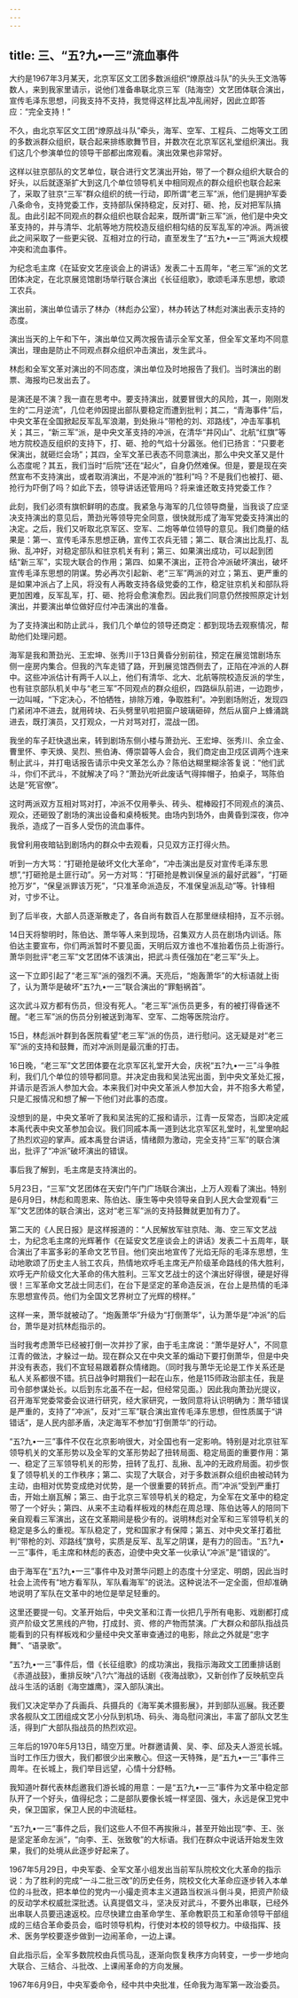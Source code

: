```yaml
---
---
---
```

title: 三、“五?九•一三”流血事件
---




大约是1967年3月某天，北京军区文工团多数派组织“燎原战斗队”的头头王文浩等数人，来到我家里请示，说他们准备串联北京三军（陆海空）文艺团体联合演出，宣传毛泽东思想，问我支持不支持，我觉得这样比乱冲乱闹好，因此立即答应：“完全支持！”

不久，由北京军区文工团“燎原战斗队”牵头，海军、空军、工程兵、二炮等文工团的多数派群众组织，联合起来排练歌舞节目，并数次在北京军区礼堂组织演出。我们这几个参演单位的领导干部都出席观看。演出效果也非常好。

这样以驻京部队的文艺单位，联合进行文艺演出开始，带了一个群众组织大联合的好头，以后就逐渐扩大到这几个单位领导机关中相同观点的群众组织也联合起来了，采取了驻京“三军”群众组织的统一行动，即所谓“老三军”派，他们是拥护军委八条命令，支持党委工作，支持部队保持稳定，反对打、砸、抢，反对把军队搞乱。由此引起不同观点的群众组织也联合起来，既所谓“新三军”派，他们是中央文革支持的，并与清华、北航等地方院校造反组织相勾结的反军乱军的冲派。两派彼此之间采取了一些更尖锐、互相对立的行动，直至发生了“五?九•一三”两派大规模冲突和流血事件。

为纪念毛主席《在延安文艺座谈会上的讲话》发表二十五周年，“老三军”派的文艺团体决定，在北京展览馆剧场举行联合演出《长征组歌》，歌颂毛泽东思想，歌颂工农兵。

演出前，演出单位请示了林办（林彪办公室），林办转达了林彪对演出表示支持的态度。

演出当天的上午和下午，演出单位又两次报告请示全军文革，但全军文革均不同意演出，理由是防止不同观点群众组织冲击演出，发生武斗。

林彪和全军文革对演出的不同态度，演出单位及时地报告了我们。当时演出的剧票、海报均已发出去了。

是演还是不演？我一直在思考中。要支持演出，就要冒很大的风险，其一，刚刚发生的“二月逆流”，几位老帅因提出部队要稳定而遭到批判；其二，“青海事件”后，中央文革在全国掀起反军乱军浪潮，到处揪斗“带枪的刘、邓路线”，冲击军事机关；其三，“新三军”派，是中央文革支持的冲派，在清华“井冈山”、北航“红旗”等地方院校造反组织的支持下，打、砸、抢的气焰十分嚣张。他们已扬言：“只要老保演出，就砸烂会场”；其四，全军文革已表态不同意演出，那么中央文革又是什么态度呢？其五，我们当时“后院”还在“起火”，自身仍然难保。但是，要是现在突然宣布不支持演出，或者取消演出，不是冲派的“胜利”吗？不是我们也被打、砸、抢行为吓倒了吗？如此下去，领导讲话还管用吗？将来谁还敢支持党委工作？

此刻，我们必须有旗帜鲜明的态度。我紧急与海军的几位领导商量，当我谈了应坚决支持演出的意见后，萧劲光等领导完全同意，很快就形成了海军党委支持演出的决定。之后，我们又听取北京军区、空军、二炮等单位领导的意见。我们商量的结果是：第一、宣传毛泽东思想正确，宣传工农兵无错；第二、联合演出比乱打、乱揪、乱冲好，对稳定部队和驻京机关有利；第三、如果演出成功，可以起到团结“新三军”，实现大联合的作用；第四、如果不演出，正符合冲派破坏演出，破坏宣传毛泽东思想的阴谋。势必再次引起新、老“三军”两派的对立；第五、更严重的是如果冲派占了上风，将没有人再敢支持各级党委的工作，稳定驻京机关和部队将更加困难，反军乱军，打、砸、抢将会愈演愈烈。因此我们同意仍然按照原定计划演出，并要演出单位做好应付冲击演出的准备。

为了支持演出和防止武斗，我们几个单位的领导还商定：都到现场去观察情况，帮助他们处理问题。

海军是我和萧劲光、王宏坤、张秀川于13日黄昏分别前往，预定在展览馆剧场东侧一座房内集合。但我的汽车走错了路，开到展览馆西侧去了，正陷在冲派的人群中。这些冲派估计有两千人以上，他们有清华、北大、北航等院校造反派的学生，也有驻京部队机关中与“老三军”不同观点的群众组织，四路纵队前进，一边跑步，一边叫喊，“下定决心，不怕牺牲，排除万难，争取胜利”。冲到剧场附近，发现四门紧闭冲不进去，就用砖块、石头劈里叭啦把窗户玻璃砸碎，然后从窗户上蜂涌跳进去，既打演员，又打观众，一片对骂对打，混战一团。

我坐的车子赶快退出来，转到剧场东侧小楼与萧劲光、王宏坤、张秀川、余立金、曹里怀、李天焕、吴烈、熊伯涛、傅崇碧等人会合，我们商定由卫戍区调两个连来制止武斗，并打电话报告请示中央文革怎么办？陈伯达糊里糊涂答复说：“他们武斗，你们不武斗，不就解决了吗？”萧劲光听此废话气得摔帽子，拍桌子，骂陈伯达是“死官僚”。

这时两派双方互相对骂对打，冲派不仅用拳头、砖头、棍棒殴打不同观点的演员、观众，还砸毁了剧场的演出设备和桌椅板凳。由场内到场外，由黄昏到深夜，你冲我杀，造成了一百多人受伤的流血事件。

我曾利用夜暗钻到剧场内的群众中去观看，只见双方正打得火热。

听到一方大骂：“打砸抢是破坏文化大革命”，“冲击演出是反对宣传毛泽东思想”,“打砸抢是土匪行动”。另一方对骂：“打砸抢是教训保皇派的最好武器”，“打砸抢万岁”，“保皇派罪该万死”，“只准革命派造反，不准保皇派乱动”等。针锋相对，寸步不让。

到了后半夜，大部人员逐渐散走了，各自尚有数百人在那里继续相持，互不示弱。

14日天将黎明时，陈伯达、萧华等人来到现场，召集双方人员在剧场内训话。陈伯达主要宣布，你们两派暂时不要见面，天明后双方谁也不准抬着伤员上街游行。萧华则批评“老三军”文艺团体不该演出，把武斗责任强加在“老三军”头上。

这一下立即引起了“老三军”派的强烈不满。天亮后，“炮轰萧华”的大标语就上街了，认为萧华是破坏“五?九•一三”联合演出的“罪魁祸首”。

这次武斗双方都有伤员，但没有死人。“老三军”派伤员更多，有的被打得昏迷不醒。“老三军”派的伤员分别被送到海军、空军、二炮等医院治疗。

15日，林彪派叶群到各医院看望“老三军”派的伤员，进行慰问。这无疑是对“老三军”派的支持和鼓舞，而对冲派则是最沉重的打击。

16日晚，“老三军”文艺团体要在北京军区礼堂开大会，庆祝“五?九•一三”斗争胜利，我们几个单位的领导都同意。并决定由我和吴法宪出面，到中央文革处汇报，并请示是否派人参加大会。本来我们对中央文革派人参加大会，并不抱多大希望，只是汇报情况和想了解一下他们对此事的态度。

没想到的是，中央文革听了我和吴法宪的汇报和请示，江青一反常态，当即决定戚本禹代表中央文革参加会议。我们同戚本禹一道到达北京军区礼堂时，礼堂里响起了热烈欢迎的掌声。戚本禹登台讲话，情绪颇为激动，完全支持“三军”的联合演出，批评了“冲派”破坏演出的错误。

事后我了解到，毛主席是支持演出的。

5月23日，“三军”文艺团体在天安门午门广场联合演出，上万人观看了演出。特别是6月9日，林彪和周恩来、陈伯达、康生等中央领导亲自到人民大会堂观看“三军”文艺团体的联合演出，这对“老三军”派的支持鼓舞就更加有力了。

第二天的《人民日报》是这样报道的：“人民解放军驻京陆、海、空三军文艺战士，为纪念毛主席的光辉著作《在延安文艺座谈会上的讲话》发表二十五周年，联合演出了丰富多彩的革命文艺节目。他们突出地宣传了光焰无际的毛泽东思想，生动地歌颂了历史主人翁工农兵，热情地欢呼毛主席无产阶级革命路线的伟大胜利，欢呼无产阶级文化大革命的伟大胜利。三军文艺战士的这个演出好得很，硬是好得很！三军革命文艺战士同志们，在台下是坚定的革命造反派，在台上是热情的毛泽东思想宣传员。他们为全国文艺界树立了光辉的榜样。”

这样一来，萧华就被动了。“炮轰萧华”升级为“打倒萧华”，认为萧华是“冲派”的后台，萧华是对抗林彪指示的。

当时我考虑萧华已经被打倒一次并抄了家，由于毛主席说：“萧华是好人”，不同意江青的做法，才躲过一劫。现在群众又在中央文革的煽动下要打倒萧华，但是中央并没有表态，我们不宜轻易跟着群众情绪跑。（同时我与萧华无论是工作关系还是私人关系都很不错。抗日战争时期我们一起在山东，他是115师政治部主任，我是司令部参谋处长。以后到东北虽不在一起，但经常见面。）因此我向萧劲光提议，召开海军党委常委会议进行研究，经大家研究，一致同意将认识明确为：萧华错误是严重的，支持了“冲派”，反对“三军”联合演出宣传毛泽东思想，但性质属于“讲错话”，是人民内部矛盾，决定海军不参加“打倒萧华”的行动。

“五?九•一三”事件不仅在北京影响很大，对全国也有一定影响。特别是对北京驻军领导机关的文革形势以及全军的文革形势起了扭转局面、稳定局面的重要作用：第一、稳定了三军领导机关的形势，扭转了乱打、乱揪、乱冲的无政府局面。初步恢复了领导机关的工作秩序；第二、实现了大联合，对于多数派群众组织由被动转为主动，由相对优势变成绝对优势，是一个很重要的转折点。而“冲派”受到严重打击，开始土崩瓦解；第三、由于北京三军领导机关的稳定，为全军在文革中的稳定带了一个好头；第四、从来不主动看样板戏的林彪在周总理、陈伯达等人的陪同下亲自观看三军演出，这在文革期间是极少有的。说明林彪对全军和三军领导机关的稳定是多么的重视。军队稳定了，党和国家才有保障；第五、对中央文革打着批判“带枪的刘、邓路线”旗号，实质是反军、乱军之阴谋，是有力的回击。“五?九•一三”事件，毛主席和林彪的表态，迫使中央文革一伙承认“冲派”是“错误的”。

由于海军在“五?九•一三”事件中及对萧华问题上的态度十分坚定、明朗，因此当时社会上流传有“地方看军队，军队看海军”的说法。这种说法不一定全面，但却准确地说明了军队在文革中的地位是举足轻重的。

这里还要提一句。文革开始后，中央文革和江青一伙把几乎所有电影、戏剧都打成资产阶级文艺黑线的产物，打成封、资、修的产物而禁演。广大群众和部队指战员能看到的只有样板戏和少量经中央文革审查通过的电影，除此之外就是“忠字舞”、“语录歌”。

“五?九•一三”事件后，借《长征组歌》的成功演出，我指示海政文工团重排话剧《赤道战鼓》，重排反映“八?六”海战的话剧《夜海战歌》，又新创作了反映航空兵战斗生活的话剧《海空雄鹰》，深入部队演出。

我们又决定举办了兵画兵、兵摄兵的《海军美术摄影展》，并到部队巡展。我还要求各舰队文工团组成文艺小分队到机场、码头、海岛慰问演出，丰富了部队文艺生活，得到广大部队指战员的热烈欢迎。

三年后的1970年5月13日，晴空万里。叶群邀请黄、吴、李、邱及夫人游览长城。当时工作压力很大，我们都很少出来散心。但这一天特殊，是“五九•一三”事件三周年。在长城上，我们举目远望，心情十分舒畅。

我知道叶群代表林彪邀我们游长城的用意：一是“五?九•一三”事件为文革中稳定部队开了一个好头，值得纪念；二是部队要像长城一样坚固、强大，永远是保卫党中央，保卫国家，保卫人民的中流砥柱。

“五?九•一三”事件之后，我们这些人不但不再挨揪斗，甚至开始出现“李、王、张是坚定革命左派”，“向李、王、张致敬”的大标语。我们在群众中说话开始发生效果，我们的处境从此逐步好起来了。

1967年5月29日，中央军委、全军文革小组发出当前军队院校文化大革命的指示说：为了胜利的完成“一斗二批三改”的历史任务，院校文化大革命应逐步转入本单位的斗批改，把本单位的党内一小撮走资本主义道路当权派斗倒斗臭，把资产阶级的反动学术权威批深批透。认真提倡文斗，坚决反对武斗，不要外出串联，已经外出串联人员要迅速返校。应尽快建立由革命学生、革命教职员工和革命领导干部组成的三结合革命委员会，临时领导机构，行使对本校的领导权力。中级指挥、技术、医务学校要逐步做到一边闹革命，一边上课。

自此指示后，全军多数院校由兵慌马乱，逐渐向恢复秩序方向转变，一步一步地向大联合、三结合、斗批改、上课闹革命的方向发展。

1967年6月9日，中央军委命令，经中共中央批准，任命我为海军第一政治委员。